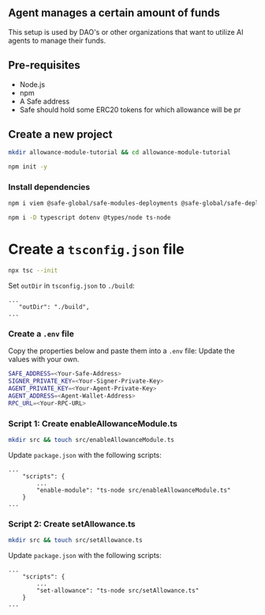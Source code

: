 ## Agent manages a certain amount of funds

This setup is used by DAO's or other organizations that want to utilize AI agents to manage their funds.



## Pre-requisites

- Node.js
- npm
- A Safe address
- Safe should hold some ERC20 tokens for which allowance will be pr

## Create a new project
```bash
mkdir allowance-module-tutorial && cd allowance-module-tutorial
```

```bash
npm init -y
```

### Install dependencies

```bash
npm i viem @safe-global/safe-modules-deployments @safe-global/safe-deployments @safe-global/protocol-kit
```

```bash
npm i -D typescript dotenv @types/node ts-node
```

# Create a `tsconfig.json` file


```bash
npx tsc --init
```


Set `outDir` in `tsconfig.json` to `./build`:
```
...
   "outDir": "./build",
...
```

### Create a `.env` file

Copy the properties below and paste them into a `.env` file:
Update the values with your own.

```bash
SAFE_ADDRESS=<Your-Safe-Address>
SIGNER_PRIVATE_KEY=<Your-Signer-Private-Key>
AGENT_PRIVATE_KEY=<Your-Agent-Private-Key>
AGENT_ADDRESS=<Agent-Wallet-Address>
RPC_URL=<Your-RPC-URL>
```

### Script 1: Create enableAllowanceModule.ts

```bash
mkdir src && touch src/enableAllowanceModule.ts
```

Update `package.json` with the following scripts:

```
...
    "scripts": {
        ...
        "enable-module": "ts-node src/enableAllowanceModule.ts"
    }
...
```

### Script 2: Create setAllowance.ts

```bash
mkdir src && touch src/setAllowance.ts
```

Update `package.json` with the following scripts:

```
...
    "scripts": {
        ...
        "set-allowance": "ts-node src/setAllowance.ts"
    }
...
```